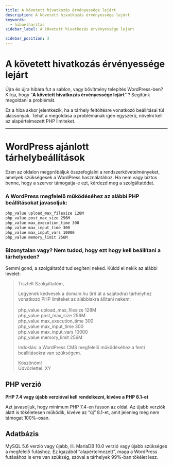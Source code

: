 ```yaml
---
title: A követett hivatkozás érvényessége lejárt
description: A követett hivatkozás érvényessége lejárt
keywords:
  - hibaelharitas
sidebar_label: A követett hivatkozás érvényessége lejárt

sidebar_position: 3
---
```



# <FontAwesomeIcon icon="fa-duotone fa-compass-slash text-primary" /> A követett hivatkozás érvényessége lejárt

Újra és újra hibára fut a sablon, vagy bővítmény telepítés WordPress-ben? Kiírja, hogy “**A követett hivatkozás érvényessége lejárt**” ? Segítünk megoldani a problémát.

Ez a hiba akkor jelentkezik, ha a tárhely feltöltésre vonatkozó beállításai túl alacsonyak. Tehát a megoldása a problémának igen egyszerű, növelni kell az alapértelmezett PHP limiteket.

---

# <FontAwesomeIcon icon="fa-brands fa-wordpress text-primary" /> WordPress ajánlott tárhelybeállítások

Ezen az oldalon megpróbáljuk összefoglalni a rendszerkövetelményeket, amelyek szükségesek a WordPress használatához. Ha nem vagy biztos benne, hogy a szerver támogatja-e ezt, kérdezd meg a szolgáltatódat.

### A WordPress megfelelő működéséhez az alábbi PHP beállításokat javasoljuk:

```bash php.ini
php_value upload_max_filesize 128M
php_value post_max_size 256M
php_value max_execution_time 300
php_value max_input_time 300
php_value max_input_vars 10000
php_value memory_limit 256M
```

### Bizonytalan vagy? Nem tudod, hogy ezt hogy kell beállítani a tárhelyeden?

Semmi gond, a szolgáltatód tud segíteni neked. Küldd el nekik az alábbi levelet:

> Tisztelt Szolgáltatóm,
>
> Legyenek kedvesek a domain.hu (írd át a sajátodra) tárhelyhez vonatkozó PHP limiteket az alábbiakra állítani nekem:<br/><br/>
> php_value upload_max_filesize 128M <br/>
> php_value post_max_size 256M<br/>
> php_value max_execution_time 300<br/>
> php_value max_input_time 300<br/>
> php_value max_input_vars 10000<br/>
> php_value memory_limit 256M<br/>
>
> Indoklás: a WordPress CMS megfelelő működéséhez a fenti beállításokra van szükségem.
>
> Köszönöm!<br/>
> Üdvözlettel: XY

## PHP verzió

**PHP 7.4 vagy újabb verzióval kell rendelkezni, kivéve a PHP 8.1-et**

Azt javasoljuk, hogy minimum PHP 7.4-en fusson az oldal. Az újabb verziók alatt is tökéletesen működik, kivéve az “új” 8.1-et, amit jelenleg még nem támogat 100%-osan.

## Adatbázis

MySQL 5.6 verzió vagy újabb, ill. MariaDB 10.0 verzió vagy újabb szükséges a megfelelő futáshoz. Ez igazából “alapértelmezett”, maga a WordPress futásához is erre van szükség, szóval a tárhelyek 99%-ban tökélet lesz.

